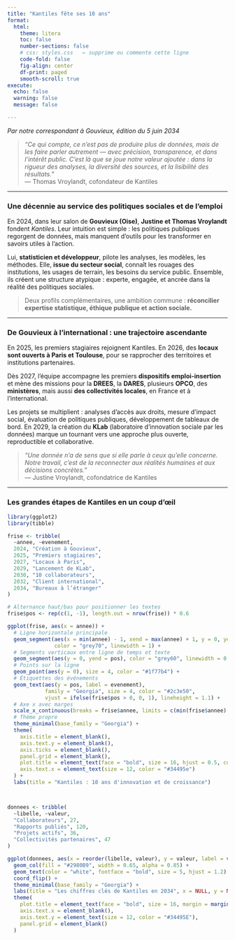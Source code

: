 ```yaml
---
title: "Kantiles fête ses 10 ans"
format:
  html:
    theme: litera
    toc: false
    number-sections: false
    # css: styles.css   ← supprime ou commente cette ligne
    code-fold: false
    fig-align: center
    df-print: paged
    smooth-scroll: true
execute:
  echo: false
  warning: false
  message: false

---
```



::: {.hero title="Kantiles fête ses 10 ans" subtitle="Du salon de Gouvieux aux données du monde"}
*Par notre correspondant à Gouvieux, édition du 5 juin 2034*
:::

> *"Ce qui compte, ce n’est pas de produire plus de données, mais de les faire parler autrement — avec précision, transparence, et dans l’intérêt public. C’est là que se joue notre valeur ajoutée : dans la rigueur des analyses, la diversité des sources, et la lisibilité des résultats."*  
> — Thomas Vroylandt, cofondateur de Kantiles

---

### **Une décennie au service des politiques sociales et de l’emploi**

En 2024, dans leur salon de **Gouvieux (Oise)**, **Justine et Thomas Vroylandt** fondent *Kantiles*. Leur intuition est simple : les politiques publiques regorgent de données, mais manquent d'outils pour les transformer en savoirs utiles à l’action.

Lui, **statisticien et développeur**, pilote les analyses, les modèles, les méthodes. Elle, **issue du secteur social**, connaît les rouages des institutions, les usages de terrain, les besoins du service public. Ensemble, ils créent une structure atypique : experte, engagée, et ancrée dans la réalité des politiques sociales.

> Deux profils complémentaires, une ambition commune : **réconcilier expertise statistique, éthique publique et action sociale.**

---

### **De Gouvieux à l’international : une trajectoire ascendante**

En 2025, les premiers stagiaires rejoignent Kantiles. En 2026, des **locaux sont ouverts à Paris et Toulouse**, pour se rapprocher des territoires et institutions partenaires.

Dès 2027, l’équipe accompagne les premiers **dispositifs emploi-insertion** et mène des missions pour la **DREES**, la **DARES**, plusieurs **OPCO**, des **ministères**, mais aussi **des collectivités locales**, en France et à l’international.

Les projets se multiplient : analyses d’accès aux droits, mesure d’impact social, évaluation de politiques publiques, développement de tableaux de bord. En 2029, la création du **KLab** (laboratoire d’innovation sociale par les données) marque un tournant vers une approche plus ouverte, reproductible et collaborative.

> *"Une donnée n’a de sens que si elle parle à ceux qu’elle concerne. Notre travail, c’est de la reconnecter aux réalités humaines et aux décisions concrètes."*  
> — Justine Vroylandt, cofondatrice de Kantiles

---

### **Les grandes étapes de Kantiles en un coup d’œil**

```r
library(ggplot2)
library(tibble)

frise <- tribble(
  ~annee, ~evenement,
  2024, "Création à Gouvieux",
  2025, "Premiers stagiaires",
  2027, "Locaux à Paris",
  2029, "Lancement de KLab",
  2030, "10 collaborateurs",
  2032, "Client international",
  2034, "Bureaux à l’étranger"
)

# Alternance haut/bas pour positionner les textes
frise$pos <- rep(c(1, -1), length.out = nrow(frise)) * 0.6

ggplot(frise, aes(x = annee)) +
  # Ligne horizontale principale
  geom_segment(aes(x = min(annee) - 1, xend = max(annee) + 1, y = 0, yend = 0),
               color = "grey70", linewidth = 1) +
  # Segments verticaux entre ligne de temps et texte
  geom_segment(aes(y = 0, yend = pos), color = "grey60", linewidth = 0.6) +
  # Points sur la ligne
  geom_point(aes(y = 0), size = 4, color = "#1f77b4") +
  # Étiquettes des événements
  geom_text(aes(y = pos, label = evenement),
            family = "Georgia", size = 4, color = "#2c3e50",
            vjust = ifelse(frise$pos > 0, 0, 1), lineheight = 1.1) +
  # Axe x avec marges
  scale_x_continuous(breaks = frise$annee, limits = c(min(frise$annee) - 1.5, max(frise$annee) + 1.5)) +
  # Thème propre
  theme_minimal(base_family = "Georgia") +
  theme(
    axis.title = element_blank(),
    axis.text.y = element_blank(),
    axis.ticks = element_blank(),
    panel.grid = element_blank(),
    plot.title = element_text(face = "bold", size = 16, hjust = 0.5, color = "#2c3e50"),
    axis.text.x = element_text(size = 12, color = "#34495e")
  ) +
  labs(title = "Kantiles : 10 ans d'innovation et de croissance")



donnees <- tribble(
  ~libelle, ~valeur,
  "Collaborateurs", 27,
  "Rapports publiés", 120,
  "Projets actifs", 36,
  "Collectivités partenaires", 47
)

ggplot(donnees, aes(x = reorder(libelle, valeur), y = valeur, label = valeur)) +
  geom_col(fill = "#2980B9", width = 0.65, alpha = 0.85) +
  geom_text(color = "white", fontface = "bold", size = 5, hjust = 1.2) +
  coord_flip() +
  theme_minimal(base_family = "Georgia") +
  labs(title = "Les chiffres clés de Kantiles en 2034", x = NULL, y = NULL) +
  theme(
    plot.title = element_text(face = "bold", size = 16, margin = margin(b = 15)),
    axis.text.x = element_blank(),
    axis.text.y = element_text(size = 12, color = "#34495E"),
    panel.grid = element_blank()
  )








```
